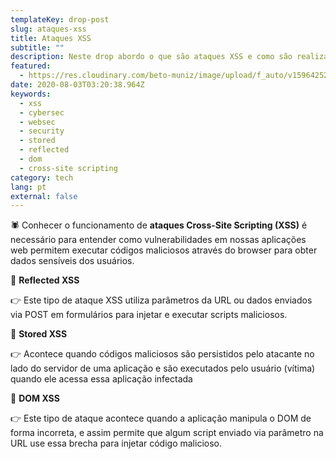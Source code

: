 ```yaml
---
templateKey: drop-post
slug: ataques-xss
title: Ataques XSS
subtitle: ""
description: Neste drop abordo o que são ataques XSS e como são realizados.
featured:
  - https://res.cloudinary.com/beto-muniz/image/upload/f_auto/v1596425211/Social_pnx1ei.png
date: 2020-08-03T03:20:38.964Z
keywords:
  - xss
  - cybersec
  - websec
  - security
  - stored
  - reflected
  - dom
  - cross-site scripting
category: tech
lang: pt
external: false
---
```


<Drop>

🕷 Conhecer o funcionamento de **ataques Cross-Site Scripting (XSS)** é necessário para entender como vulnerabilidades em nossas aplicações web permitem executar códigos maliciosos através do browser para obter dados sensíveis dos usuários.

</Drop>

<Drop>

📝 **Reflected XSS**

👉 Este tipo de ataque XSS utiliza parâmetros da URL ou dados enviados via POST em formulários para injetar e executar scripts maliciosos. 

</Drop>

<Drop>

📝 **Stored XSS**

👉 Acontece quando códigos maliciosos são persistidos pelo atacante no lado do servidor de uma aplicação e são executados pelo usuário (vítima) quando ele acessa essa aplicação infectada

</Drop>

<Drop>

📝 **DOM XSS**

👉 Este tipo de ataque acontece quando a aplicação manipula o DOM de forma incorreta, e assim permite que algum script enviado via parâmetro na URL use essa brecha para injetar código malicioso.

</Drop>